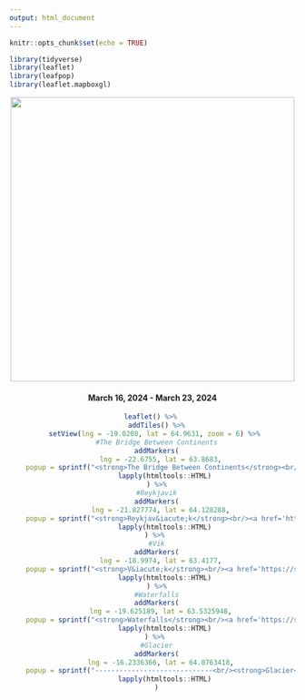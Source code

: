 ```yaml
---
output: html_document
---
```


```r
knitr::opts_chunk$set(echo = TRUE)

library(tidyverse)
library(leaflet)
library(leafpop)
library(leaflet.mapboxgl)
```

<center>

![](postcard.jpg){height="500"}

#### March 16, 2024 - March 23, 2024

```r
leaflet() %>% 
  addTiles() %>%
  setView(lng = -19.0208, lat = 64.9631, zoom = 6) %>% 
  #The Bridge Between Continents
  addMarkers(
    lng = -22.6755, lat = 63.8683,
    popup = sprintf("<strong>The Bridge Between Continents</strong><br/><a href='https://social-lorax.github.io/iceland/the_bridge_between_continents.html'>More</a><br/><img src='https://raw.githubusercontent.com/social-lorax/iceland/main/icon_bridge.jpg' height=100>") %>% 
      lapply(htmltools::HTML)
  ) %>%
  #Reykjavik
  addMarkers(
    lng = -21.827774, lat = 64.128288,
    popup = sprintf("<strong>Reykjav&iacute;k</strong><br/><a href='https://social-lorax.github.io/iceland/reykjavik.html'>More</a><br/><img src='https://raw.githubusercontent.com/social-lorax/iceland/main/icon_reykjavik.jpg' height=100>") %>% 
      lapply(htmltools::HTML)
  ) %>% 
  #Vik
  addMarkers(
    lng = -18.9974, lat = 63.4177,
    popup = sprintf("<strong>V&iacute;k</strong><br/><a href='https://social-lorax.github.io/iceland/vik.html'>More</a><br/><img src='https://raw.githubusercontent.com/social-lorax/iceland/main/icon_vik.jpg' height=100>") %>% 
      lapply(htmltools::HTML)
  ) %>%
  #Waterfalls
  addMarkers(
    lng = -19.625189, lat = 63.5325948,
    popup = sprintf("<strong>Waterfalls</strong><br/><a href='https://social-lorax.github.io/iceland/waterfalls.html'>More</a><br/><img src='https://raw.githubusercontent.com/social-lorax/iceland/main/icon_waterfalls.jpg' height=100>") %>% 
      lapply(htmltools::HTML)
  ) %>% 
  #Glacier
  addMarkers(
    lng = -16.2336366, lat = 64.0763418,
    popup = sprintf("-----------------------------<br/><strong>Glacier</strong><br/><a href='https://social-lorax.github.io/iceland/glacier.html'>More</a><br/><img src='https://raw.githubusercontent.com/social-lorax/iceland/main/icon_glacier.jpg' height=100><br/>-----------------------------") %>% 
      lapply(htmltools::HTML)
  )
```

</center>
